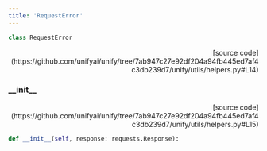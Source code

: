 ```yaml
---
title: 'RequestError'
---
```


```python
class RequestError
```

<p align="right">[source code](https://github.com/unifyai/unify/tree/7ab947c27e92df204a94fb445ed7af4c3db239d7/unify/utils/helpers.py#L14)</p>



### \_\_init\_\_

<p align="right">[source code](https://github.com/unifyai/unify/tree/7ab947c27e92df204a94fb445ed7af4c3db239d7/unify/utils/helpers.py#L15)</p>

```python
def __init__(self, response: requests.Response):
```

